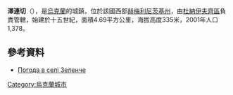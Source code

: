 {{coord|48|56|30|N|26|43|23|E|scale:100000|display=title}}

'''澤連切'''（{{lang-uk|Зеленче}}），是[[烏克蘭|烏克蘭]]的城鎮，位於該國西部[[赫梅利尼茨基州|赫梅利尼茨基州]]，由[[杜納伊夫齊區|杜納伊夫齊區]]負責管轄，始建於十五世紀，面積4.69平方公里，海拔高度335米，2001年人口1,378。

==參考資料==
* [http://weather.in.ua/ua/hmel'nickaja/8973 Погода в селі Зеленче] {{Wayback|url=http://weather.in.ua/ua/hmel%27nickaja/8973 |date=20121231204109 }}

{{Ukraine-geo-stub}}
[[Category:烏克蘭城市|Category:烏克蘭城市]]